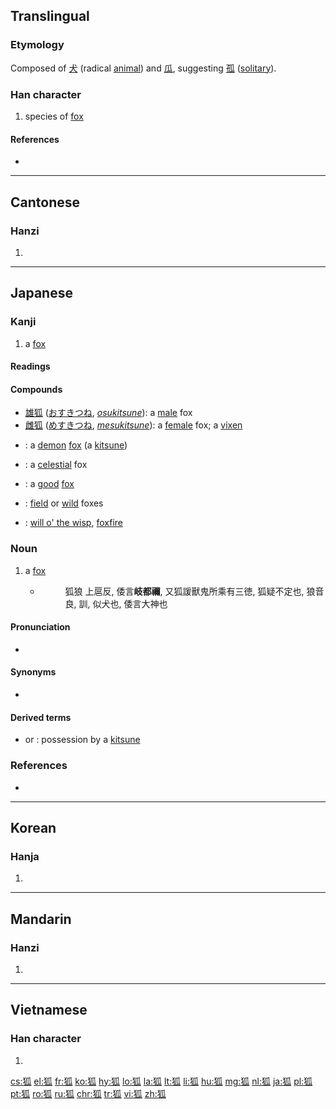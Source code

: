 ==Translingual==

===Etymology===
Composed of [[犬]] (radical [[animal]]) and [[瓜]], suggesting [[孤]] ([[solitary]]).

===Han character===
{{Han char|rn=94|rad=犬|as=05|sn=8|four=4223<sub>0</sub>|canj=大竹竹女人 (KHHVO)}}

# species of [[fox]]

====References====
* {{Han ref|kx=0708.290|dkj=20333|dj=1121.120|hdz=21340.140|uh=72D0|ud=29392|bh=AAB0|bd=43696}}

----

==Cantonese==

===Hanzi===
{{yue-hanzi|jyut=|y=wu4}}

# {{defn|lang=yue|sort=犬05}}

----

==Japanese==

===Kanji===
{{ja-kanji|rs=犬05|grade=uc}}

# a [[fox]]

====Readings====
{{ja-readings
|kanon=[[こ]] (ko)
|kun=[[きつね]] (kitsune)
}}

====Compounds====
* [[雄狐]] ([[おすきつね]], ''[[osukitsune]]''): a [[male]] fox
* [[雌狐]] ([[めすきつね]], ''[[mesukitsune]]''): a [[female]] fox; a [[vixen]]
* {{l|ja|妖狐|tr=[[ようこ]], ''[[yōko]]''}}: a [[demon]] [[fox]] (a [[kitsune]])
* {{l|ja|天狐|tr=[[てんこ]], ''[[tenko]]''}}: a [[celestial]] fox
* {{l|ja|善狐|tr=[[ぜんこ]], ''[[zenko]]''}}: a [[good]] [[fox]]
* {{l|ja|野狐|tr=のぎつね, ''nogitsune''}}: [[field]] or [[wild]] foxes
* {{l|ja|狐火|tr=[[きつねび]], ''[[kitsunebi]]''}}: [[will o' the wisp]], [[foxfire]]

===Noun===
{{ja-noun|きつね|kata=キツネ}}

# a [[fox]]
#* {{RQ:Shin'yaku Kegonkyō Ongi Shiki}}
#*: 狐狼 上扈反, 倭言'''岐都禰''', 又狐諼獸鬼所乘有三徳, 狐疑不定也, 狼音良, 訓, 似犬也, 倭言大神也

====Pronunciation====
* {{audio|Kitsune.ogg|狐}}

====Synonyms====
* {{l|ja|フォックス|tr=''[[fokkusu]]''}}

====Derived terms====
* {{l|ja|狐憑き}} or {{l|ja|狐付き|tr=[[きつねつくき]], ''[[kitsunetsuki]]''}}: possession by a [[kitsune]]

===References===
* {{R:Nara Ibun 3}}

----

==Korean==

===Hanja===
{{ko-hanja|hangeul=호|eumhun=|rv=ho|mr=ho|y=ho}}

# {{defn|lang=ko|sort=犬05}}

----

==Mandarin==

===Hanzi===
{{cmn-hanzi|pin=[[hú]] ([[hu2]])|wg=hu<sup>2</sup>}}

# {{defn|lang=cmn|sort=犬05}}

----

==Vietnamese==

===Han character===
{{vi-hantu|[[hồ]]|rs=犬05}}

# {{defn|lang=vi|sort=犬05}}

[[cs:狐]]
[[el:狐]]
[[fr:狐]]
[[ko:狐]]
[[hy:狐]]
[[lo:狐]]
[[la:狐]]
[[lt:狐]]
[[li:狐]]
[[hu:狐]]
[[mg:狐]]
[[nl:狐]]
[[ja:狐]]
[[pl:狐]]
[[pt:狐]]
[[ro:狐]]
[[ru:狐]]
[[chr:狐]]
[[tr:狐]]
[[vi:狐]]
[[zh:狐]]